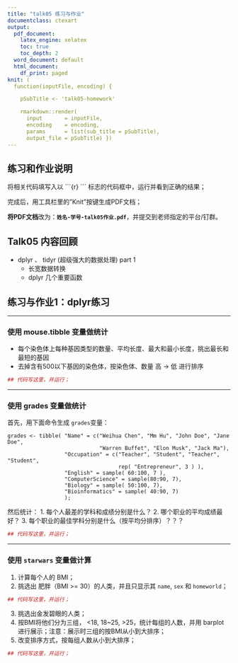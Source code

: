 ```yaml
---
title: "talk05 练习与作业"
documentclass: ctexart
output:
  pdf_document:
    latex_engine: xelatex
    toc: true
    toc_depth: 2
  word_document: default
  html_document:
    df_print: paged
knit: (
  function(inputFile, encoding) { 

    pSubTitle <- 'talk05-homework'

    rmarkdown::render( 
      input       = inputFile, 
      encoding    = encoding, 
      params      = list(sub_title = pSubTitle),      
      output_file = pSubTitle) })
---
```


## 练习和作业说明

将相关代码填写入以 \`\`\`{r} \`\`\` 标志的代码框中，运行并看到正确的结果；

完成后，用工具栏里的"Knit"按键生成PDF文档；

**将PDF文档**改为：**`姓名-学号-talk05作业.pdf`**，并提交到老师指定的平台/钉群。

## Talk05 内容回顾

* dplyr 、 tidyr (超级强大的数据处理)  part 1
  * 长宽数据转换
  * dplyr 几个重要函数

## 练习与作业1：dplyr练习

------------------------------------------------------------------------

###   **使用 mouse.tibble 变量做统计**

  * 每个染色体上每种基因类型的数量、平均长度、最大和最小长度，挑出最长和最短的基因
  * 去掉含有500以下基因的染色体，按染色体、数量 高 -> 低 进行排序

```r
## 代码写这里，并运行；

```

------------------------------------------------------------------------

###   **使用 grades 变量做统计**

首先，用下面命令生成 `grades`变量：

```
grades <- tibble( "Name" = c("Weihua Chen", "Mm Hu", "John Doe", "Jane Doe",
                             "Warren Buffet", "Elon Musk", "Jack Ma"),
                  "Occupation" = c("Teacher", "Student", "Teacher", "Student", 
                                   rep( "Entrepreneur", 3 ) ),
                  "English" = sample( 60:100, 7 ),
                  "ComputerScience" = sample(80:90, 7),
                  "Biology" = sample( 50:100, 7),
                  "Bioinformatics" = sample( 40:90, 7)
                  );
```

然后统计：
1. 每个人最差的学科和成绩分别是什么？
2. 哪个职业的平均成绩最好？
3. 每个职业的最佳学科分别是什么（按平均分排序）？？？ 

```r
## 代码写这里，并运行；

```


------------------------------------------------------------------------

###   **使用 `starwars` 变量做计算**

1. 计算每个人的 BMI；
2. 挑选出 肥胖（BMI >= 30）的人类，并且只显示其 `name`, `sex` 和 `homeworld`；

```r
## 代码写这里，并运行；

```

3. 挑选出金发碧眼的人类；
4. 按BMI将他们分为三组， <18, 18~25, >25，统计每组的人数，并用 barplot 进行展示；注意：展示时三组的按BMI从小到大排序；
5. 改变排序方式，按每组人数从小到大排序；

```r
## 代码写这里，并运行；

```


